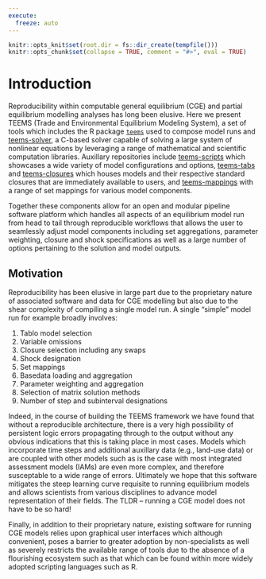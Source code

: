 ```yaml
---
execute:
  freeze: auto
---
```


```r
knitr::opts_knit$set(root.dir = fs::dir_create(tempfile()))
knitr::opts_chunk$set(collapse = TRUE, comment = "#>", eval = TRUE)
```

# Introduction {#intro}
Reproducibility within computable general equilibrium (CGE) and partial equilibrium modelling analyses has long been elusive. Here we present TEEMS (Trade and Environmental Equilibrium Modeling System), a set of tools which includes the R package [`teems`]() used to compose model runs and [teems-solver](), a C-based solver capable of solving a large system of nonlinear equations by leveraging a range of mathematical and scientific computation libraries. Auxillary repositories include [teems-scripts]() which showcases a wide variety of model configurations and options, [teems-tabs]() and [teems-closures]() which houses models and their respective standard closures that are immediately available to users, and [teems-mappings]() with a range of set mappings for various model components. 

Together these components allow for an open and modular pipeline software platform which handles all aspects of an equilibrium model run from head to tail through reproducible workflows that allows the user to seamlessly adjust model components including set aggregations, parameter weighting, closure and shock specifications as well as a large number of options pertaining to the solution and model outputs. 

## Motivation
Reproducibility has been elusive in large part due to the proprietary nature of associated software and data for CGE modelling but also due to the shear complexity of compiling a single model run. A single "simple" model run for example broadly involves:

1. Tablo model selection
2. Variable omissions
3. Closure selection including any swaps
4. Shock designation
5. Set mappings
5. Basedata loading and aggregation
6. Parameter weighting and aggregation
7. Selection of matrix solution methods
8. Number of step and subinterval designations

Indeed, in the course of building the TEEMS framework we have found that without a reproducible architecture, there is a very high possibility of persistent logic errors propagating through to the output without any obvious indications that this is taking place in most cases. Models which incorporate time steps and additional auxillary data (e.g., land-use data) or are coupled with other models such as is the case with most integrated assessment models (IAMs) are even more complex, and therefore susceptable to a wide range of errors. Ultimately we hope that this software mitigates the steep learning curve requisite to running equilibrium models and allows scientists from various disciplines to advance model representation of their fields. The TLDR -- running a CGE model does not have to be so hard!

Finally, in addition to their proprietary nature, existing software for running CGE models relies upon graphical user interfaces which although convenient, poses a barrier to greater adoption by non-specialists as well as severely restricts the available range of tools due to the absence of a flourishing ecosystem such as that which can be found within more widely adopted scripting languages such as R.

<!-- ## 
## About this manual
This manual is a step-by-step user guide to [`teems`](https://teems-org.github.io/). The most important chapters are the [walkthrough](#walkthrough), [help guide](#help), and [debugging guide](#debugging). Subsequent chapters explain how to [write code](#functions), [manage projects](#projects), utilize [high-performance computing](#hpc), [transition from `drake`](#drake), and more. See the [documentation website](https://docs.ropensci.org/targets/index.html) for most other major resources, including [installation instructions](https://docs.ropensci.org/targets/index.html#installation), links to [example projects](https://docs.ropensci.org/targets/index.html#examples), and a [reference page with all user-side functions](https://docs.ropensci.org/targets/reference/index.html). 
-->

